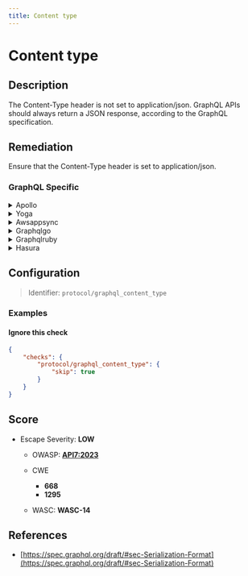 ```yaml
---
title: Content type
---
```


# Content type

## Description

The Content-Type header is not set to application/json.
GraphQL APIs should always return a JSON response, according to the GraphQL specification.


## Remediation

Ensure that the Content-Type header is set to application/json.



### GraphQL Specific

<details>
    <summary>Apollo</summary>

Ensure that your Apollo server is correctly configured to set the Content-Type header to application/json for all responses.

</details>

<details>
    <summary>Yoga</summary>

Configure GraphQL Yoga to use the correct Content-Type header by setting it in the context or the response directly.

</details>

<details>
    <summary>Awsappsync</summary>

AWS AppSync automatically sets the Content-Type to application/json, but if you're using a Lambda resolver, ensure the response includes the correct header.

</details>

<details>
    <summary>Graphqlgo</summary>

In the GraphQL Go server, set the Content-Type header before sending the response.

</details>

<details>
    <summary>Graphqlruby</summary>

Ensure that your Ruby GraphQL server sets the Content-Type header to application/json in the response.

</details>

<details>
    <summary>Hasura</summary>

Hasura sets the Content-Type header to application/json by default. If it's not, check for middleware that might be altering the response headers.

</details>

## Configuration

> Identifier: `protocol/graphql_content_type`



### Examples



#### Ignore this check

```json
{
    "checks": {
        "protocol/graphql_content_type": {
            "skip": true
        }
    }
}
```




## Score

- Escape Severity: **<span className="low-severity">LOW</span>**
  - OWASP: **[API7:2023](https://github.com/OWASP/API-Security/blob/master/editions/2023/en/0xa7-server-side-request-forgery.md)**
  
  - CWE
    - **668**
    - **1295**
  - WASC: **WASC-14**
  
  






## References

- [https://spec.graphql.org/draft/#sec-Serialization-Format](https://spec.graphql.org/draft/#sec-Serialization-Format)
  